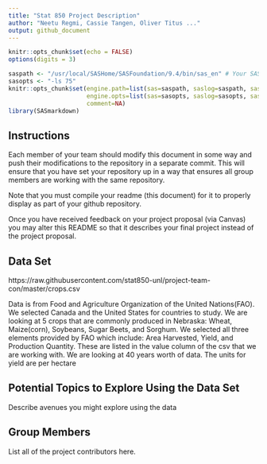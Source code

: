 ```yaml
---
title: "Stat 850 Project Description"
author: "Neetu Regmi, Cassie Tangen, Oliver Titus ..."
output: github_document
---
```


```r
knitr::opts_chunk$set(echo = FALSE)
options(digits = 3)
```

```r

saspath <- "/usr/local/SASHome/SASFoundation/9.4/bin/sas_en" # Your SAS path goes here
sasopts <- "-ls 75"
knitr::opts_chunk$set(engine.path=list(sas=saspath, saslog=saspath, sashtml=saspath),
                      engine.opts=list(sas=sasopts, saslog=sasopts, sashtml=sasopts), 
                      comment=NA)
library(SASmarkdown)
```

## Instructions

Each member of your team should modify this document in some way and push their modifications to the repository in a separate commit. This will ensure that you have set your repository up in a way that ensures all group members are working with the same repository. 

Note that you must compile your readme (this document) for it to properly display as part of your github repository. 

Once you have received feedback on your project proposal (via Canvas) you may alter this README so that it describes your final project instead of the project proposal. 

## Data Set

https://raw.githubusercontent.com/stat850-unl/project-team-con/master/crops.csv

Data is from Food and Agriculture Organization of the United Nations(FAO). We selected Canada and the United States for countries to study. We are looking at 5 crops that are commonly produced in Nebraska: Wheat, Maize(corn), Soybeans, Sugar Beets, and Sorghum. We selected all three elements provided by FAO which include: Area Harvested, Yield, and Production Quantity. These are listed in the value column of the csv that we are working with. We are looking at 40 years worth of data. The units for yield are per hectare 

## Potential Topics to Explore Using the Data Set
Describe avenues you might explore using the data

## Group Members
List all of the project contributors here.

